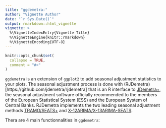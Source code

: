 ```yaml
---
title: "ggdemetra:"
author: "Vignette Author"
date: "`r Sys.Date()`"
output: rmarkdown::html_vignette
vignette: >
  %\VignetteIndexEntry{Vignette Title}
  %\VignetteEngine{knitr::rmarkdown}
  %\VignetteEncoding{UTF-8}
---
```


```r
knitr::opts_chunk$set(
  collapse = TRUE,
  comment = "#>"
)
```

`ggdemetra` is an extension of `ggplot2` to add seasonal adjustment statistics to your plots. The seasonal adjustment process is done with (RJDemetra)[https://github.com/jdemetra/rjdemetra] that is an R interface to [JDemetra+](<https://github.com/jdemetra/jdemetra-app>), the seasonal adjustment software officially recommended to the members of the European Statistical System (ESS) and the European System of Central Banks. RJDemetra implements the two leading seasonal adjustment methods [TRAMO/SEATS+](http://www.bde.es/bde/en/secciones/servicios/Profesionales/Programas_estadi/Programas_estad_d9fa7f3710fd821.html) and [X-12ARIMA/X-13ARIMA-SEATS](https://www.census.gov/srd/www/x13as/).

Thera are 4 main functionnalities in `ggdemetra`:



